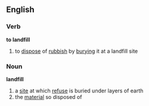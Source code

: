 ==English==
===Verb===
'''to landfill'''
# to [[dispose]] of [[rubbish]] by [[burying]] it at a landfill site
===Noun===
'''landfill'''
# a [[site]] at which [[refuse]] is buried under layers of earth
# the [[material]] so disposed of
